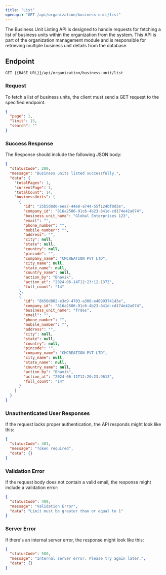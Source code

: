 ---
title: "List"
openapi: "GET /api/organization/business-unit/list"
---

The Business Unit Listing API is designed to handle requests for fetching a list of business units within the organization from the system. This API is part of the organization management module and is responsible for retrieving multiple business unit details from the database.

## Endpoint

`GET {{BASE_URL}}/api/organization/business-unit/list`

### Request

To fetch a list of business units, the client must send a GET request to the specified endpoint.

```json
{
  "page": 1,
  "limit": 15,
  "search": ""
}
```

### Success Response

The Response should include the following JSON body:

```json
{
  "statusCode": 200,
  "message": "Business units listed successfully.",
  "data": {
    "totalPages": 1,
    "currentPage": 1,
    "totalCount": 14,
    "businessUnits": [
      {
        "id": "25b5d8d0-eea7-44e8-a744-55f124bf0d3e",
        "company_id": "816a2506-91c6-4b23-841d-cd174e42a074",
        "business_unit_name": "Global Enterprises 123",
        "email": "",
        "phone_number": "",
        "mobile_number": "",
        "address": "",
        "city": null,
        "state": null,
        "country": null,
        "pincode": "",
        "company_name": "CMCREATION PVT LTD",
        "city_name": null,
        "state_name": null,
        "country_name": null,
        "action_by": "Bhavik",
        "action_at": "2024-06-14T12:23:12.137Z",
        "full_count": "14"
      },
      {
        "id": "8b50d802-e3d9-4703-a300-e4099374143e",
        "company_id": "816a2506-91c6-4b23-841d-cd174e42a074",
        "business_unit_name": "frdes",
        "email": "",
        "phone_number": "",
        "mobile_number": "",
        "address": "",
        "city": null,
        "state": null,
        "country": null,
        "pincode": "",
        "company_name": "CMCREATION PVT LTD",
        "city_name": null,
        "state_name": null,
        "country_name": null,
        "action_by": "Bhavik",
        "action_at": "2024-06-11T12:20:23.961Z",
        "full_count": "14"
      }
    ]
  }
}
```

### Unauthenticated User Responses

If the request lacks proper authentication, the API responds might look like this:

```json
{
  "statusCode": 401,
  "message": "Token required",
  "data": {}
}
```

### Validation Error

If the request body does not contain a valid email, the response might include a validation error:

```json
{
  "statusCode": 409,
  "message": "Validation Error",
  "data": "Limit must be greater than or equal to 1"
}
```

### Server Error

If there's an internal server error, the response might look like this:

```json
{
  "statusCode": 500,
  "message": "Internal server error. Please try again later.",
  "data": {}
}
```
